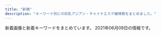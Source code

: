 ```yaml
---
title: "新橋"
description: "キーワード別にの巨乳アジアン・チャイナエステ嬢情報をまとめました。"
---
```


新着画像と新着キーワードをまとめています。
2021年06月09日の情報です。

<DmmAffiliateIns />
<KeywordTable
  shops={
    [
    {
        "name": "\u68ee\u306e\u9999",
        "keywords": {},
        "station": "JR\u7530\u753a\u99c5\u897f\u53e3",
        "img_links": [
            "https://static.wixstatic.com/media/c0eb72_068fd8e3a6034963bb1dcf1002759294~mv2.png",
            "https://static.wixstatic.com/media/c0eb72_9f57c6ba804e4a55805040f7832a3bb9~mv2.png",
            "https://static.wixstatic.com/media/c0eb72_349ce6f6faed4c09b9ec1e412ba7a370~mv2.jpg",
            "https://static.wixstatic.com/media/c0eb72_026f8703429f4d1a93067d6664ba9e24~mv2.png",
            "https://static.wixstatic.com/media/c0eb72_43f5a28bd3004602b64ed4bc3095af0e~mv2.png"
        ],
        "url": "https://www.morinokaori-massage.com/"
    },
    {
        "station": "JR\u7530\u753a\u99c5\u6771\u53e3",
        "img_links": [
            "http://tamachi-en.link/images/g5.jpg",
            "http://tamachi-en.link/images/top.jpg",
            "http://tamachi-en.link/images/g4.jpg",
            "http://tamachi-en.link/images/g3.jpg",
            "http://tamachi-en.link/images/g6.jpg",
            "http://tamachi-en.link/images/g1.jpg",
            "http://tamachi-en.link/images/zi_staff.png",
            "http://tamachi-en.link/images/zi_link.png",
            "http://tamachi-en.link/images/mobile.png",
            "http://tamachi-en.link/images/g8.jpg",
            "http://tamachi-en.link/images/g2.jpg",
            "http://tamachi-en.link/images/new1.jpg",
            "http://tamachi-en.link/images/sakula.jpg",
            "http://tamachi-en.link/images/g0.jpg"
        ],
        "name": "\u7e01",
        "keywords": {
            "C": 16
        },
        "url": "http://tamachi-en.link/"
    },
    {
        "station": "\u5185\u5e78\u753a\u99c5A3",
        "keywords": {},
        "name": "\u30ab\u30b5\u30d6\u30e9\u30f3\u30ab",
        "img_links": [
            "http://romantic-est.info/img/cg091.jpg",
            "http://romantic-est.info/img/cg09.jpg",
            "http://romantic-est.info/link/menlog.jpg",
            "http://romantic-est.info/img/cg111.jpg",
            "http://romantic-est.info/img/cg071.jpg",
            "http://romantic-est.info/img/cg031.jpg",
            "http://romantic-est.info/img/r4.jpg",
            "http://romantic-est.info/img/line1.jpg",
            "https://www.est-tatsujin.jp/theme/esthe_no_tatsujin_front/banner/estbnr_s2_200x40.jpg",
            "http://romantic-est.info/img/cg07.jpg",
            "https://s-este.jp/img/common/freebanner/200_40.png",
            "http://romantic-est.info/img/r3.jpg",
            "http://romantic-est.info/img/line.jpg",
            "http://romantic-est.info/img/topimg.jpg",
            "http://romantic-est.info/img/cg06.jpg",
            "http://romantic-est.info/img/cg11.jpg",
            "http://romantic-est.info/img/cg061.jpg",
            "http://romantic-est.info/img/kan.jpg",
            "http://romantic-est.info/img/cg03.jpg",
            "http://romantic-est.info/img/topimg1.jpg",
            "http://romantic-est.info/img/r5.jpg",
            "http://romantic-est.info/img/r2.jpg",
            "http://romantic-est.info/img/r1.jpg"
        ],
        "url": "http://romantic-est.info/"
    },
    {
        "keywords": {
            "87": 6,
            "E": 6,
            "88": 10,
            "85": 4,
            "84": 4
        },
        "name": "Tami",
        "url": "http://body-heal.net/",
        "station": "JR\u7530\u753a\u99c5\u4e09\u7530\u53e3",
        "img_links": [
            "http://body-heal.net/images/show.jpg",
            "http://body-heal.net/images/store/06.jpg",
            "http://body-heal.net/images/store/04.jpg",
            "http://body-heal.net/staffPhoto/b20180721035111.jpg",
            "http://body-heal.net/images/access/03.jpg",
            "http://body-heal.net/staffPhoto/b20190608222039.jpg",
            "http://body-heal.net/staffPhoto/b20190120201033.jpg",
            "http://body-heal.net/images/access/01.jpg",
            "http://body-heal.net/staffPhoto/b20190218130854.jpg",
            "http://body-heal.net/js/sliderLine/slide_next.png",
            "http://body-heal.net/images/store/05.jpg",
            "http://body-heal.net/js/sliderLine/slide_prev.png",
            "http://body-heal.net/images/access/02.jpg",
            "http://body-heal.net/images/store/01.jpg",
            "http://body-heal.net/images/access/04.jpg",
            "http://body-heal.net/staffPhoto/b20180926231950.jpg",
            "http://body-heal.net/uploadfiles/images/campaignBodyHealNet.jpg",
            "http://body-heal.net/images/access/05.jpg",
            "http://body-heal.net/staffPhoto/b20190117105438.jpg",
            "http://body-heal.net/staffPhoto/b20190608220420.jpg"
        ]
    },
    {
        "keywords": {},
        "img_links": [
            "http://kokoro-spa.info/img/slider/2.jpg",
            "http://kokoro-spa.info/img/shop/kanban.jpg",
            "http://kokoro-spa.info/img/shop/no-pic.jpg",
            "http://kokoro-spa.info/img/pickup.jpg",
            "http://kokoro-spa.info/img/ttl_info.png",
            "http://kokoro-spa.info/img/qrcode.png",
            "http://kokoro-spa.info/img/ttl_news.png"
        ],
        "url": "http://kokoro-spa.info/",
        "name": "\u672a\u6765",
        "station": "JR\u65b0\u6a4b\u99c5\u70cf\u68ee\u53e3"
    },
    {
        "keywords": {
            "C": 19,
            "E": 4,
            "87": 28,
            "D": 20,
            "\u30bb\u30af\u30b7\u30fc": 3
        },
        "name": "\u3082\u307f\u6975",
        "url": "http://www.momigoku.mensest.com/",
        "img_links": [
            "http://www.momigoku.mensest.com/images/mobile.jpg",
            "http://www.momigoku.mensest.com/files/004-02.jpg",
            "http://www.momigoku.mensest.com/files/001-02.jpg",
            "http://www.momigoku.mensest.com/files/003.jpg",
            "http://www.momigoku.mensest.com/files/004-03.jpg",
            "http://www.momigoku.mensest.com/photo_news/upimg/8319560bd95f8c3e68_0.jpg",
            "http://www.momigoku.mensest.com/files/006-02.jpg",
            "http://www.momigoku.mensest.com/files/001.jpg",
            "http://www.momigoku.mensest.com/files/005.jpg",
            "http://www.momigoku.mensest.com/files/002-02.jpg",
            "http://www.momigoku.mensest.com/files/006-03.jpg",
            "http://www.momigoku.mensest.com/files/002-03.jpg",
            "http://www.momigoku.mensest.com/files/007.jpg",
            "http://www.momigoku.mensest.com/files/001-03.jpg",
            "http://www.momigoku.mensest.com/files/004.jpg",
            "http://www.momigoku.mensest.com/photo_news/upimg/3223360c02f1517deb_0.jpg",
            "http://www.momigoku.mensest.com/files/007-03.jpg",
            "http://www.momigoku.mensest.com/files/003-03.jpg",
            "http://www.momigoku.mensest.com/images/r3.jpg",
            "http://www.momigoku.mensest.com/files/005-02.jpg",
            "http://www.momigoku.mensest.com/files/005-03.jpg",
            "http://www.momigoku.mensest.com/files/003-02.jpg",
            "http://www.momigoku.mensest.com/files/006.jpg",
            "http://www.momigoku.mensest.com/images/line.png",
            "http://www.momigoku.mensest.com/files/002.jpg",
            "http://www.momigoku.mensest.com/files/007-02.jpg"
        ],
        "station": "JR\u65b0\u6a4b\u99c5\u70cf\u68ee\u53e3"
    },
    {
        "station": "JR\u7530\u753a\u99c5\u897f\u53e3",
        "name": "\u3057\u3042\u308f\u305b\uff5eSHIAWASE\uff5e",
        "keywords": {},
        "url": "http://shiawase.mssg.jp/",
        "img_links": [
            "http://shiawase.mssg.jp/images/gallery/gallery_104.jpg",
            "http://shiawase.mssg.jp/images/gallery/gallery_403.jpg",
            "http://shiawase.mssg.jp/images/staff_one/staff_one_02.jpg",
            "http://shiawase.mssg.jp/images/staff_one/staff_one_05.jpg",
            "http://shiawase.mssg.jp/images/top/top_02.jpg",
            "http://shiawase.mssg.jp/images/home/top_qp.jpg",
            "http://shiawase.mssg.jp/images/staff/sta_010.jpg",
            "http://shiawase.mssg.jp/images/home/index_qup.jpg",
            "http://shiawase.mssg.jp/images/staff_one/staff_one_08.png",
            "http://shiawase.mssg.jp/images/staff/sta_0z8.jpg",
            "http://shiawase.mssg.jp/images/gallery/gallery_top.jpg",
            "http://shiawase.mssg.jp/images/staff_one/staff_one_07.png",
            "http://shiawase.mssg.jp/images/staff_image/staff_d010a.jpg",
            "http://shiawase.mssg.jp/images/system/syatem_302.jpg",
            "http://shiawase.mssg.jp/images/staff_one/staff_one_04.jpg",
            "http://shiawase.mssg.jp/images/gallery/gallery_01.jpg",
            "http://shiawase.mssg.jp/images/staff_one/staff_one_01.jpg",
            "http://shiawase.mssg.jp/images/gallery/gallery_404.jpg",
            "http://shiawase.mssg.jp/images/staff/sta_04.jpg",
            "http://shiawase.mssg.jp/images/gallery/gallery_102.jpg",
            "http://shiawase.mssg.jp/images/gallery/gallery_101.jpg",
            "http://shiawase.mssg.jp/images/gallery/gallery_401.jpg",
            "http://shiawase.mssg.jp/images/system/syatem_303.jpg",
            "http://shiawase.mssg.jp/images/home/index_03.jpg",
            "http://shiawase.mssg.jp/images/home/index_tel.jpg",
            "http://shiawase.mssg.jp/images/top/top_01.jpg",
            "http://shiawase.mssg.jp/images/top/top_08.png",
            "http://shiawase.mssg.jp/images/staff/staff_top.jpg",
            "http://shiawase.mssg.jp/images/home/index_page_top.jpg",
            "http://shiawase.mssg.jp/images/top/top_06.jpg",
            "http://shiawase.mssg.jp/images/staff_one/staff_one_top.jpg",
            "http://shiawase.mssg.jp/images/home/QR.png",
            "http://shiawase.mssg.jp/images/top/top_05.jpg",
            "http://shiawase.mssg.jp/images/gallery/gallery_402.jpg",
            "http://shiawase.mssg.jp/images/top/top_04.jpg",
            "http://shiawase.mssg.jp/images/system/syatem_301.jpg",
            "http://shiawase.mssg.jp/images/top/top_03.jpg",
            "http://shiawase.mssg.jp/images/gallery/gallery_103.jpg",
            "http://shiawase.mssg.jp/images/home/index_04.jpg",
            "http://shiawase.mssg.jp/images/staff/sta_021.jpg",
            "http://shiawase.mssg.jp/images/staff_one/staff_one_03.jpg"
        ]
    },
    {
        "station": "JR\u65b0\u6a4b\u99c5\u65e5\u6bd4\u8c37\u53e3",
        "img_links": [
            "http://melpomene-est.biz/images/b6.jpg",
            "http://melpomene-est.biz/images/tel.png",
            "http://melpomene-est.biz/images/b4.jpg",
            "http://melpomene-est.biz/images/cg09.jpg",
            "http://melpomene-est.biz/images/r4.jpg",
            "http://melpomene-est.biz/images/b5.jpg",
            "http://melpomene-est.biz/images/ac1.jpg",
            "http://melpomene-est.biz/images/cg03.jpg",
            "http://melpomene-est.biz/images/cg06.jpg",
            "http://melpomene-est.biz/images/kan.jpg",
            "http://melpomene-est.biz/images/r5.jpg",
            "http://melpomene-est.biz/images/ac4.jpg",
            "http://melpomene-est.biz/images/ac2.jpg",
            "http://melpomene-est.biz/images/cg02.jpg",
            "http://melpomene-est.biz/images/b2.jpg",
            "http://melpomene-est.biz/images/r6.jpg",
            "http://melpomene-est.biz/images/roser.png",
            "http://melpomene-est.biz/images/qrc.png",
            "http://melpomene-est.biz/images/b1.jpg",
            "http://melpomene-est.biz/images/cg08.jpg",
            "http://melpomene-est.biz/images/cg05.jpg",
            "http://melpomene-est.biz/images/rosel.png",
            "http://melpomene-est.biz/images/r3.jpg",
            "http://melpomene-est.biz/images/b3.jpg",
            "http://melpomene-est.biz/images/r1.jpg",
            "http://melpomene-est.biz/images/ac3.jpg",
            "http://melpomene-est.biz/images/cg01.jpg",
            "http://melpomene-est.biz/images/r2.jpg"
        ],
        "url": "http://melpomene-est.biz/",
        "name": "\u30bb\u30cf\u30c8",
        "keywords": {
            "87": 6,
            "86": 31
        }
    },
    {
        "name": "Pandora*\u30d1\u30f3\u30c9\u30e9",
        "url": "http://www.es-tokyo.link",
        "keywords": {},
        "station": "JR\u6d5c\u677e\u753a\u99c5\u5357\u53e3",
        "img_links": [
            "http://www.es-tokyo.link/img/ami1.jpg",
            "http://www.es-tokyo.link/images/b3.jpg",
            "http://www.es-tokyo.link/images/31.jpg",
            "http://www.es-tokyo.link/img/minami1.jpg",
            "http://www.es-tokyo.link/images/30.jpg",
            "http://www.es-tokyo.link/images/27.jpg",
            "http://www.es-tokyo.link/images/19.jpg",
            "http://www.es-tokyo.link/images/b1.jpg",
            "http://www.es-tokyo.link/images/news.jpg",
            "http://www.es-tokyo.link/img/kaori1.jpg",
            "http://www.es-tokyo.link/images/22.jpg",
            "http://www.es-tokyo.link/images/3.jpg",
            "http://www.es-tokyo.link/images/head.jpg",
            "http://www.es-tokyo.link/img/erin1.jpg",
            "http://www.es-tokyo.link/images/int2.jpg",
            "http://www.es-tokyo.link/img/erin2.jpg",
            "http://www.es-tokyo.link/images/int1.jpg",
            "http://www.es-tokyo.link/images/b2.jpg",
            "http://www.es-tokyo.link/img/naomi1.jpg",
            "http://www.es-tokyo.link/images/32.jpg",
            "http://www.es-tokyo.link/images/24.jpg",
            "http://www.es-tokyo.link/images/tel.jpg",
            "http://www.es-tokyo.link/img/izumi2.jpg",
            "http://www.es-tokyo.link/images/sys1.jpg",
            "http://www.es-tokyo.link/img/izumi1.jpg",
            "http://www.es-tokyo.link/images/23.jpg",
            "http://www.es-tokyo.link/img/yui1.jpg",
            "http://www.es-tokyo.link/images/25.jpg",
            "http://www.es-tokyo.link/images/staff_t.jpg",
            "http://www.es-tokyo.link/img/momoko1.jpg",
            "http://www.es-tokyo.link/images/s1.png",
            "http://www.es-tokyo.link/images/9.jpg",
            "http://www.es-tokyo.link/images/mobile.jpg",
            "http://www.es-tokyo.link/img/minami2.jpg",
            "http://www.es-tokyo.link/img/emili1.jpg",
            "http://www.es-tokyo.link/images/interior_t.jpg",
            "http://www.es-tokyo.link/img/miwa1.jpg",
            "http://www.es-tokyo.link/images/5.jpg",
            "http://www.es-tokyo.link/img/hikari1.jpg",
            "http://www.es-tokyo.link/img/suzu1.jpg",
            "http://www.es-tokyo.link/img/rin1.jpg",
            "http://www.es-tokyo.link/images/newface.jpg",
            "http://www.es-tokyo.link/images/sys2.jpg",
            "http://www.es-tokyo.link/images/28.jpg",
            "http://www.es-tokyo.link/images/20.jpg",
            "http://www.es-tokyo.link/img/mayu1.jpg"
        ]
    },
    {
        "name": "LEON",
        "station": "JR\u65b0\u6a4b\u99c5\u70cf\u68ee\u53e3",
        "keywords": {
            "84": 3,
            "86": 4,
            "\u80f8": 1,
            "90": 2,
            "85": 5,
            "88": 2,
            "87": 2
        },
        "url": "http://es-leon.link/",
        "img_links": [
            "http://es-leon.link/photos/sites/45/2021/05/2021051217263416.jpg",
            "http://es-leon.link/images/slider02.jpg",
            "http://es-leon.link/photos/sites/45/2021/05/2021050801323975.jpg",
            "http://es-leon.link/photos/sites/45/2021/05/2021052608131497.jpg",
            "http://es-leon.link/photos/sites/45/2020/11/2020111904152242.jpg",
            "http://es-leon.link/photos/sites/45/2020/10/2020100103205050.jpg",
            "http://es-leon.link/images/card.png",
            "http://es-leon.link/photos/sites/45/2021/01/2021011203314329.jpg",
            "http://es-leon.link/photos/sites/45/2020/10/2020100103284496.jpg",
            "http://es-leon.link/photos/sites/45/2021/04/2021041118464285.jpg",
            "http://es-leon.link/photos/sites/45/2021/05/2021050416545177.jpg",
            "http://es-leon.link/photos/sites/45/2021/05/2021050801330145.jpg",
            "http://es-leon.link/photos/sites/45/2021/05/2021053104442245.jpg",
            "http://es-leon.link/images/slider03.jpg",
            "http://es-leon.link/images/header.png",
            "http://es-leon.link/photos/sites/45/2021/03/202103310417001.jpg",
            "http://es-leon.link/photos/sites/45/2021/04/2021041118451354.jpg",
            "http://es-leon.link/photos/sites/45/2021/04/2021043013395329.jpg",
            "http://es-leon.link/photos/sites/45/2021/04/2021043013393443.jpg",
            "http://es-leon.link/photos/sites/45/2021/02/2021022815420713.jpg",
            "http://es-leon.link/photos/sites/45/2021/03/2021031222423325.jpg",
            "http://es-leon.link/photos/sites/45/2021/02/2021021014235421.jpg",
            "http://es-leon.link/photos/sites/45/2021/05/2021052608061121.jpg",
            "http://es-leon.link/images/nav_link07_no.png",
            "http://es-leon.link/images/qr.png",
            "http://es-leon.link/photos/sites/45/2021/05/2021053003331795.jpg",
            "http://es-leon.link/photos/sites/45/2021/03/2021033111032173.jpg",
            "http://es-leon.link/photos/sites/45/2020/10/2020101318402898.jpg",
            "http://es-leon.link/photos/sites/45/2021/05/2021050416550882.jpg",
            "http://es-leon.link/photos/sites/45/2021/03/2021033111033425.jpg",
            "http://es-leon.link/photos/sites/45/2020/10/2020101318404076.jpg",
            "http://es-leon.link/photos/sites/45/2021/03/2021033111035026.jpg",
            "http://es-leon.link/photos/sites/45/2021/05/2021052608044541.jpg",
            "http://es-leon.link/photos/sites/45/2021/03/2021031222420647.jpg",
            "http://es-leon.link/images/pagetop.jpg",
            "http://es-leon.link/photos/sites/45/2021/02/2021022813195234.jpg",
            "http://es-leon.link/images/nav_link06_no.png",
            "http://es-leon.link/images/slider00.jpg",
            "http://es-leon.link/photos/sites/45/2021/05/2021050612492894.jpg",
            "http://es-leon.link/images/nav_link05_no.png",
            "http://es-leon.link/photos/sites/45/2021/05/2021050801322582.jpg",
            "http://es-leon.link/images/profile.png",
            "http://es-leon.link/photos/sites/45/2020/10/2020100103205130.jpg",
            "http://es-leon.link/images/nav_link02_no.png",
            "http://es-leon.link/photos/sites/45/2021/04/2021043013400012.jpg",
            "http://es-leon.link/photos/sites/45/2021/03/2021033111023925.jpg",
            "http://es-leon.link/photos/sites/45/2021/05/2021053003333110.jpg",
            "http://es-leon.link/images/nav_link04_no.png",
            "http://es-leon.link/images/nav_link01_no.png",
            "http://es-leon.link/images/nav_link03_no.png",
            "http://es-leon.link/photos/sites/45/2021/03/2021041002184750.jpg",
            "http://es-leon.link/photos/sites/45/2021/05/2021050301212645.jpg",
            "http://es-leon.link/photos/sites/45/2021/05/2021050617464464.jpg",
            "http://es-leon.link/images/lineline.png",
            "http://es-leon.link/photos/sites/45/2021/05/2021053115471722.jpeg",
            "http://es-leon.link/photos/sites/45/2021/02/2021022813203297.jpg",
            "http://es-leon.link/photos/sites/45/2021/02/2021022815431041.jpg",
            "http://es-leon.link/photos/sites/45/2021/05/2021050612481738.jpg",
            "http://es-leon.link/photos/sites/45/2021/05/2021053003320163.jpg",
            "http://es-leon.link/images/slider01.jpg",
            "http://es-leon.link/images/slider04.jpg"
        ]
    },
    {
        "station": "JR\u6d5c\u677e\u753a\u99c5\u5357\u53e3",
        "url": "https://minazuki-tokyo.com/",
        "img_links": [
            "https://minazuki-tokyo.com/wp-content/uploads/2021/03/top10.png",
            "https://minazuki-tokyo.com/wp-content/uploads/2021/02/t05.png",
            "https://minazuki-tokyo.com/wp-content/uploads/2020/11/photo01.png",
            "https://minazuki-tokyo.com/wp-content/uploads/2021/02/ayu.png",
            "https://minazuki-tokyo.com/wp-content/uploads/2021/02/sm01.png",
            "https://minazuki-tokyo.com/wp-content/uploads/2021/02/2-09.png",
            "https://minazuki-tokyo.com/wp-content/uploads/2021/02/koyuri.png",
            "https://minazuki-tokyo.com/wp-content/uploads/2021/02/haru.png",
            "https://minazuki-tokyo.com/wp-content/uploads/2021/02/top1.png",
            "https://minazuki-tokyo.com/wp-content/uploads/2021/02/t04.png",
            "https://minazuki-tokyo.com/wp-content/uploads/2021/02/cam.png",
            "https://minazuki-tokyo.com/wp-content/uploads/2021/02/sm02.png",
            "https://minazuki-tokyo.com/wp-content/uploads/2021/02/sm03.png",
            "https://minazuki-tokyo.com/wp-content/uploads/2020/11/photo04.png",
            "https://minazuki-tokyo.com/wp-content/uploads/2021/02/koyuri-1.jpg",
            "https://minazuki-tokyo.com/wp-content/uploads/2021/02/t03.png",
            "https://minazuki-tokyo.com/wp-content/uploads/2021/02/yumi.png",
            "https://minazuki-tokyo.com/wp-content/uploads/2021/02/top2.png",
            "https://minazuki-tokyo.com/wp-content/uploads/2021/02/sm04.png",
            "https://minazuki-tokyo.com/wp-content/uploads/2021/02/yuyu2.jpg",
            "https://minazuki-tokyo.com/wp-content/uploads/2021/02/price.png",
            "https://minazuki-tokyo.com/wp-content/uploads/2021/02/haru.jpg",
            "https://minazuki-tokyo.com/wp-content/uploads/2021/02/ayu.jpg",
            "https://minazuki-tokyo.com/wp-content/uploads/2021/02/t02.png",
            "https://minazuki-tokyo.com/wp-content/uploads/2021/02/t07.png",
            "https://minazuki-tokyo.com/wp-content/uploads/2021/02/yumi.jpg",
            "https://minazuki-tokyo.com/wp-content/uploads/2020/11/photo02.png",
            "https://minazuki-tokyo.com/wp-content/uploads/2021/02/t08.png",
            "https://minazuki-tokyo.com/wp-content/uploads/2021/02/t06.png",
            "https://minazuki-tokyo.com/wp-content/uploads/2020/11/photo05.png",
            "https://minazuki-tokyo.com/wp-content/uploads/2020/11/photo03.png",
            "https://minazuki-tokyo.com/wp-content/uploads/2021/02/t01.png",
            "https://minazuki-tokyo.com/wp-content/uploads/2021/02/yuyu.png"
        ],
        "keywords": {
            "85": 4,
            "87": 4,
            "90": 4,
            "86": 4,
            "83": 4
        },
        "name": "\u6c34\u7121\u6708\uff5e\u307f\u306a\u3065\u304d\uff5e"
    },
    {
        "name": "Oriental Spa",
        "img_links": [
            "https://hamamatsucho-mensesthe.com/images/footer-l.png",
            "https://hamamatsucho-mensesthe.com/images/header3.png",
            "https://hamamatsucho-mensesthe.com/images/main-sp.jpg",
            "https://hamamatsucho-mensesthe.com/menu/home.png",
            "https://hamamatsucho-mensesthe.com/2017/10/08/ruru-s1.jpg",
            "https://hamamatsucho-mensesthe.com/room/1.jpg",
            "https://hamamatsucho-mensesthe.com/staff/arisa-l1.jpg",
            "https://hamamatsucho-mensesthe.com/2018/12/21/koko-s1.jpg",
            "https://hamamatsucho-mensesthe.com/kumi2.jpg",
            "https://hamamatsucho-mensesthe.com/staff/yoko-s1.jpg",
            "https://hamamatsucho-mensesthe.com/kumi1.jpg",
            "https://hamamatsucho-mensesthe.com/icon/facebook.png",
            "https://hamamatsucho-mensesthe.com/button/home.png",
            "https://hamamatsucho-mensesthe.com/room/2.jpg",
            "https://hamamatsucho-mensesthe.com/icon/google_plus.png",
            "https://hamamatsucho-mensesthe.com/room/esthe2.jpg",
            "https://hamamatsucho-mensesthe.com/staff/yoko-l1.jpg",
            "https://hamamatsucho-mensesthe.com/room/esthe3.jpg",
            "https://hamamatsucho-mensesthe.com/staff/nana-s1.jpg",
            "https://hamamatsucho-mensesthe.com/room/esthe1.jpg",
            "https://hamamatsucho-mensesthe.com/icon/twitter.png",
            "https://hamamatsucho-mensesthe.com/images/footer-r.png",
            "https://hamamatsucho-mensesthe.com/room/4.jpg",
            "https://hamamatsucho-mensesthe.com/menu/info.png",
            "https://hamamatsucho-mensesthe.com/images/clear.png",
            "https://hamamatsucho-mensesthe.com/2018/12/21/yuyu-s1.jpg",
            "https://hamamatsucho-mensesthe.com/menu/gallery.png",
            "https://hamamatsucho-mensesthe.com/2018/11/23/arisa-s1.jpg",
            "https://hamamatsucho-mensesthe.com/staff/yuyu-s1.jpg",
            "https://hamamatsucho-mensesthe.com/button/sche.png",
            "https://hamamatsucho-mensesthe.com/menu/sche.png",
            "https://hamamatsucho-mensesthe.com/room/3.jpg",
            "https://hamamatsucho-mensesthe.com/menu/friend.png",
            "https://hamamatsucho-mensesthe.com/miyuki01.png",
            "https://hamamatsucho-mensesthe.com/staff/yuyu-l1.jpg",
            "https://hamamatsucho-mensesthe.com/button/staff.png",
            "https://hamamatsucho-mensesthe.com/staff/arisa-s1.jpg",
            "https://hamamatsucho-mensesthe.com/staff/koko-s1.jpg",
            "https://hamamatsucho-mensesthe.com/staff/nana-l1.jpg",
            "https://hamamatsucho-mensesthe.com/staff/koko-l1.jpg",
            "https://hamamatsucho-mensesthe.com/icon/line.png",
            "https://hamamatsucho-mensesthe.com/nana03.png",
            "https://hamamatsucho-mensesthe.com/images/flower.png",
            "https://hamamatsucho-mensesthe.com/2018/03/02/anna-s1.jpg",
            "https://hamamatsucho-mensesthe.com/images/main1.jpg"
        ],
        "keywords": {},
        "url": "https://hamamatsucho-mensesthe.com/",
        "station": "JR\u6d5c\u677e\u753a\u99c5\u5317\u53e3"
    },
    {
        "name": "\u3072\u307e\u308f\u308a",
        "img_links": [
            "http://www.himawari.mensest.com/images/bj1.jpg",
            "http://www.himawari.mensest.com/images/top.png",
            "http://www.himawari.mensest.com/files/005-02.jpg",
            "http://www.himawari.mensest.com/images/s_info.jpg",
            "http://www.himawari.mensest.com/files/006.jpg",
            "http://www.himawari.mensest.com/files/005.jpg",
            "http://www.himawari.mensest.com/images/s_link.jpg",
            "http://www.himawari.mensest.com/files/002.jpg",
            "http://www.himawari.mensest.com/images/hua.jpg",
            "http://www.himawari.mensest.com/files/004.jpg",
            "http://www.himawari.mensest.com/files/002-02.jpg",
            "http://www.himawari.mensest.com/files/004-02.jpg",
            "http://www.himawari.mensest.com/images/s_staff.jpg",
            "http://www.himawari.mensest.com/files/003-02.jpg",
            "http://www.himawari.mensest.com/images/bj3.jpg",
            "http://www.himawari.mensest.com/files/003.jpg",
            "http://www.himawari.mensest.com/files/006-02.jpg",
            "http://www.himawari.mensest.com/images/s_news.jpg",
            "http://www.himawari.mensest.com/images/mobile.jpg"
        ],
        "station": "JR\u6d5c\u677e\u753a\u99c5\u5317\u53e3",
        "url": "http://www.himawari.mensest.com/",
        "keywords": {
            "C": 3,
            "86": 3,
            "87": 2,
            "D": 2
        }
    },
    {
        "url": "http://www.shiawasenojikan.esjp.info/",
        "img_links": [
            "http://www.shiawasenojikan.esjp.info/files/003-02.jpg",
            "http://www.shiawasenojikan.esjp.info/images/link_t.jpg",
            "http://www.shiawasenojikan.esjp.info/files/010-02.jpg",
            "http://www.shiawasenojikan.esjp.info/files/010-03.jpg",
            "http://www.shiawasenojikan.esjp.info/files/001-02.jpg",
            "http://www.shiawasenojikan.esjp.info/images/news.jpg",
            "http://www.shiawasenojikan.esjp.info/files/015-03.jpg",
            "http://www.shiawasenojikan.esjp.info/files/015-02.jpg",
            "http://www.shiawasenojikan.esjp.info/files/015.jpg",
            "http://www.shiawasenojikan.esjp.info/files/003-03.jpg",
            "http://www.shiawasenojikan.esjp.info/images/sys3.jpg",
            "http://www.shiawasenojikan.esjp.info/files/001.jpg",
            "http://www.shiawasenojikan.esjp.info/files/009-02.jpg",
            "http://www.shiawasenojikan.esjp.info/files/009.jpg",
            "http://www.shiawasenojikan.esjp.info/images/tel.jpg",
            "http://www.shiawasenojikan.esjp.info/images/interior_t.jpg",
            "http://www.shiawasenojikan.esjp.info/files/003.jpg",
            "http://www.shiawasenojikan.esjp.info/images/head.jpg",
            "http://www.shiawasenojikan.esjp.info/images/int2.jpg",
            "http://www.shiawasenojikan.esjp.info/images/mobile.jpg",
            "http://www.shiawasenojikan.esjp.info/images/staff_t.jpg",
            "http://www.shiawasenojikan.esjp.info/files/001-03.jpg",
            "http://www.shiawasenojikan.esjp.info/files/010.jpg",
            "http://www.shiawasenojikan.esjp.info/files/009-03.jpg"
        ],
        "name": "\u5e78\u305b\u306e\u6642\u9593",
        "station": "JR\u65b0\u6a4b\u99c5\u65e5\u6bd4\u8c37\u53e3",
        "keywords": {
            "87": 3,
            "86": 1,
            "D": 5,
            "88": 1
        }
    },
    {
        "station": "JR\u6d5c\u677e\u753a\u99c5\u5317\u53e3",
        "name": "SERA",
        "url": "https://hamamatsucho-mensesthe.net/",
        "keywords": {
            "E": 6,
            "D": 20,
            "C": 7
        },
        "img_links": [
            "https://hamamatsucho-mensesthe.net/staff/top/mitsuki-s1.jpg",
            "https://hamamatsucho-mensesthe.net/staff/top/emi-s1.jpg",
            "https://hamamatsucho-mensesthe.net/wp/wp-content/uploads/2020/01/misaki-l2.jpg",
            "https://hamamatsucho-mensesthe.net/staff/top/yuki-s1.jpg",
            "https://hamamatsucho-mensesthe.net/room/room-l3.jpg",
            "https://hamamatsucho-mensesthe.net/wp/images/top2.jpg",
            "https://hamamatsucho-mensesthe.net/staff/top/yuna-s1.jpg",
            "https://hamamatsucho-mensesthe.net/staff/top/miyu-s1.jpg",
            "https://hamamatsucho-mensesthe.net/link/mens-esthe.png",
            "https://hamamatsucho-mensesthe.net/wp/icon/line.png",
            "https://hamamatsucho-mensesthe.net/wp/wp-content/uploads/2021/01/yuna.jpg",
            "https://hamamatsucho-mensesthe.net/staff/top/rin-s1.jpg",
            "https://hamamatsucho-mensesthe.net/images/flower.png",
            "https://hamamatsucho-mensesthe.net/wp/wp-content/uploads/2019/10/eri-150x150.jpg",
            "https://hamamatsucho-mensesthe.net/wp/wp-content/uploads/2021/01/yuna-150x150.jpg",
            "https://hamamatsucho-mensesthe.net/wp/wp-content/uploads/2020/10/aki-150x150.jpg",
            "https://hamamatsucho-mensesthe.net/wp/wp-content/uploads/2020/08/ayaka.jpg",
            "https://hamamatsucho-mensesthe.net/images/footer-l.png",
            "https://hamamatsucho-mensesthe.net/wp/wp-content/uploads/2019/05/nao-150x150.jpg",
            "https://hamamatsucho-mensesthe.net/icon/facebook.png",
            "https://hamamatsucho-mensesthe.net/icon/google_plus.png",
            "https://hamamatsucho-mensesthe.net/wp/icon/google_plus.png",
            "https://hamamatsucho-mensesthe.net/wp/wp-content/uploads/2020/11/urara.jpg",
            "https://hamamatsucho-mensesthe.net/staff/top/nao-s1.jpg",
            "https://hamamatsucho-mensesthe.net/wp/images/mensesthe.jpg",
            "https://hamamatsucho-mensesthe.net/wp/images/top3.jpg",
            "https://hamamatsucho-mensesthe.net/wp/wp-content/uploads/2021/05/yuki.jpg",
            "https://hamamatsucho-mensesthe.net/wp/wp-content/uploads/2020/01/mitsuki.jpg",
            "https://hamamatsucho-mensesthe.net/wp/wp-content/uploads/2019/07/0677E994-1DBF-4E0E-AB70-7CA5C034B140-150x150.jpeg",
            "https://hamamatsucho-mensesthe.net/room/room-l2.jpg",
            "https://hamamatsucho-mensesthe.net/wp/images/clear.png",
            "https://hamamatsucho-mensesthe.net/room/room-l6.jpg",
            "https://hamamatsucho-mensesthe.net/images/footer-r.png",
            "https://hamamatsucho-mensesthe.net/icon/line.png",
            "https://hamamatsucho-mensesthe.net/staff/top/ayaka-s1.jpg",
            "https://hamamatsucho-mensesthe.net/wp/wp-content/uploads/2019/07/587590BB-96D0-4887-BE26-3B1413FF7283-150x150.jpeg",
            "https://hamamatsucho-mensesthe.net/staff/top/aki-s1.jpg",
            "https://hamamatsucho-mensesthe.net/wp/icon/twitter.png",
            "https://hamamatsucho-mensesthe.net/icon/twitter.png",
            "https://hamamatsucho-mensesthe.net/wp/wp-content/uploads/2020/01/emi-l1.jpg",
            "https://hamamatsucho-mensesthe.net/wp/wp-content/uploads/2020/02/stand-by.jpg",
            "https://hamamatsucho-mensesthe.net/wp/wp-content/uploads/2020/02/1714CAA8-3D57-4009-AB72-F5A8E6B60310.jpeg",
            "https://hamamatsucho-mensesthe.net/room/room-l5.jpg",
            "https://hamamatsucho-mensesthe.net/wp/icon/facebook.png",
            "https://hamamatsucho-mensesthe.net/images/clear.png",
            "https://hamamatsucho-mensesthe.net/room/room-l4.jpg",
            "https://hamamatsucho-mensesthe.net/wp/wp-content/uploads/2019/05/alice-150x150.jpg",
            "https://hamamatsucho-mensesthe.net/wp/wp-content/uploads/2020/02/nana.jpg",
            "https://hamamatsucho-mensesthe.net/wp/wp-content/uploads/2021/05/yuki-s1-150x150.jpg",
            "https://hamamatsucho-mensesthe.net/wp/images/top1.jpg",
            "https://hamamatsucho-mensesthe.net/room/room-l1.jpg",
            "https://hamamatsucho-mensesthe.net/wp/wp-content/uploads/2019/05/rin-150x150.jpg",
            "https://hamamatsucho-mensesthe.net/wp/wp-content/uploads/2018/11/yui-l1.jpg"
        ]
    },
    {
        "url": "http://yukizhouse00.web.fc2.com/",
        "keywords": {},
        "name": "Yuki\u2019s House",
        "station": "JR\u6d5c\u677e\u753a\u99c5\u5357\u53e3",
        "img_links": [
            "http://yukizhouse00.web.fc2.com/images/slider/slid1.jpg",
            "http://yukizhouse00.web.fc2.com/images/portfolio/work-5.jpg",
            "http://yukizhouse00.web.fc2.com/images/portfolio/work-1.jpg",
            "http://yukizhouse00.web.fc2.com/images/portfolio/work-4.jpg",
            "http://yukizhouse00.web.fc2.com/images/slider/slid2.jpg",
            "http://yukizhouse00.web.fc2.com/images/portfolio/work-6.jpg",
            "http://yukizhouse00.web.fc2.com/images/portfolio/work-2.jpg",
            "http://yukizhouse00.web.fc2.com/images/portfolio/work-3.jpg"
        ]
    },
    {
        "keywords": {
            "\u30bb\u30af\u30b7\u30fc": 2,
            "\u4e73": 5,
            "E": 13,
            "D": 11,
            "F": 2,
            "\u80f8": 4
        },
        "station": "JR\u65b0\u6a4b\u99c5\u70cf\u68ee\u53e3",
        "url": "https://aroma-queen.work/",
        "name": "Aroma Coco8",
        "img_links": [
            "https://aroma-queen.work/images/st/st_koy_2.jpg",
            "https://aroma-queen.work/images/st/st_.jpg",
            "https://aroma-queen.work/images/st/st_kou1.jpg",
            "https://aroma-queen.work/images/st/st_eri.jpg",
            "https://aroma-queen.work/images/st/st_huxa.jpg",
            "https://aroma-queen.work/images/st/st_mirror_3.jpg",
            "https://aroma-queen.work/images/st/st_hara.jpg",
            "https://aroma-queen.work/images/st/st_bibi_2.jpg",
            "https://aroma-queen.work/images/st/st_chiba_2.jpg",
            "https://aroma-queen.work/images/st/st_ou_1.jpg",
            "https://aroma-queen.work/images/st/st_pink_3.jpg",
            "https://aroma-queen.work/images/st/st_party_2.jpg",
            "https://aroma-queen.work/images/st/st_sofea_2.jpg",
            "https://aroma-queen.work/images/st/st_kaori_2.jpg",
            "https://aroma-queen.work/images/st/st_10_1.jpg",
            "https://aroma-queen.work/images/st/st_yuyu.jpg",
            "https://aroma-queen.work/images/st/st_min_2.jpg",
            "https://aroma-queen.work/images/st/st_ryuu_2.jpg",
            "https://aroma-queen.work/images/st/st_rei_2.jpg",
            "https://aroma-queen.work/images/st/st_coco_2.jpg",
            "https://aroma-queen.work/images/st/st_nana_1.jpg",
            "https://aroma-queen.work/images/st/st_get_3.jpg",
            "https://aroma-queen.work/images/st/st_aya.jpg",
            "https://aroma-queen.work/images/st/st_nori.jpg",
            "https://aroma-queen.work/images/top_campaign_spring.jpg",
            "https://aroma-queen.work/images/st/st_nuna3.jpg",
            "https://aroma-queen.work/images/st/st_cindy.jpg",
            "https://aroma-queen.work/images/st/st_dan_3.jpg",
            "https://aroma-queen.work/images/st/st_17.jpg",
            "https://aroma-queen.work/images/st/st_20.jpg",
            "https://aroma-queen.work/images/st/st_7_1.jpg",
            "https://aroma-queen.work/images/st/st_jj_1.jpg",
            "https://aroma-queen.work/images/st/st_aigo.jpg",
            "https://aroma-queen.work/images/st/st_sakura_1.jpg",
            "https://aroma-queen.work/images/st/st_nana.jpg",
            "https://aroma-queen.work/images/st/st_anan.jpg",
            "https://aroma-queen.work/images/st/st_13.jpg",
            "https://aroma-queen.work/images/st/st_bibi_1.jpg",
            "https://aroma-queen.work/images/st/st_22.jpg",
            "https://aroma-queen.work/images/st/st_kiki_1.jpg",
            "https://aroma-queen.work/images/st/st_risa_1.jpg",
            "https://aroma-queen.work/images/st/st_18.jpg",
            "https://aroma-queen.work/images/st/st_yuri.jpg",
            "https://aroma-queen.work/images/st/st_5_1.jpg",
            "https://aroma-queen.work/images/top_campaign_dec.jpg",
            "https://aroma-queen.work/images/st/st_bibi.jpg",
            "https://aroma-queen.work/images/st/st_joy_1.jpg",
            "https://aroma-queen.work/images/st/st_honey_1.jpg",
            "https://aroma-queen.work/images/st/st_ai.jpg",
            "https://aroma-queen.work/images/st/st_saya_0.jpg",
            "https://aroma-queen.work/images/st/st_mimi_1.jpg",
            "https://aroma-queen.work/images/st/st_joy.jpg",
            "https://aroma-queen.work/images/top2.png",
            "https://aroma-queen.work/images/st/st_kei.jpg",
            "https://aroma-queen.work/images/st/st_jerry.jpg",
            "https://aroma-queen.work/images/st/st_rinda_2.jpg",
            "https://aroma-queen.work/images/st/st_yuri_3.jpg",
            "https://aroma-queen.work/images/st/st_16_1.jpg",
            "https://aroma-queen.work/images/st/st_kiki2.jpg",
            "https://aroma-queen.work/images/st/st_nanako.jpg",
            "https://aroma-queen.work/images/st/st_rena_2.jpg",
            "https://aroma-queen.work/images/st/st_aya_1.jpg",
            "https://aroma-queen.work/images/st/st_nami_1.jpg",
            "https://aroma-queen.work/images/st/st_shizuka_1.jpg",
            "https://aroma-queen.work/images/st/st_koko_1.jpg",
            "https://aroma-queen.work/images/st/st_rei.jpg",
            "https://aroma-queen.work/images/week_campaign.jpg",
            "https://aroma-queen.work/images/st/st_jasmine_1.jpg",
            "https://aroma-queen.work/images/st/st_saya_2.jpg",
            "https://aroma-queen.work/images/st/st_25.jpg",
            "https://aroma-queen.work/images/st/st_emi_1.jpg",
            "https://aroma-queen.work/images/st/st_kaori_1.jpg",
            "https://aroma-queen.work/images/st/st_angel_3.jpg",
            "https://aroma-queen.work/images/st/st_joy_2.jpg",
            "https://aroma-queen.work/images/st/st_rinda_6.jpg",
            "https://aroma-queen.work/images/st/st_dan_2.jpg",
            "https://aroma-queen.work/images/st/st_miki.jpg",
            "https://aroma-queen.work/images/st/st_mirror_2.jpg",
            "https://aroma-queen.work/images/st/st_gei.jpg",
            "https://aroma-queen.work/images/st/st_21.jpg",
            "https://aroma-queen.work/images/st/st_koko.jpg",
            "https://aroma-queen.work/images/top.png",
            "https://aroma-queen.work/images/st/st_chiba_4.jpg",
            "https://aroma-queen.work/images/st/st_5_3.jpg",
            "https://aroma-queen.work/images/st/st_chiba_1.jpg",
            "https://aroma-queen.work/images/st/st_yuri_4.jpg",
            "https://aroma-queen.work/images/st/st_aiko_1.jpg",
            "https://aroma-queen.work/images/st/st_rinda_0.jpg",
            "https://aroma-queen.work/images/st/st_ou_3.jpg",
            "https://aroma-queen.work/images/st/st_19.jpg",
            "https://aroma-queen.work/images/st/st_saya_1.jpg",
            "https://aroma-queen.work/images/st/st_rei_3.jpg",
            "https://aroma-queen.work/images/st/st_pink_1.jpg",
            "https://aroma-queen.work/images/st/st_four1.jpg",
            "https://aroma-queen.work/images/st/st_ai_1.jpg",
            "https://aroma-queen.work/images/st/st_minto_1.jpg",
            "https://aroma-queen.work/images/st/st_risa_2.jpg",
            "https://aroma-queen.work/images/st/st_lucy_3.jpg",
            "https://aroma-queen.work/images/st/st_rinda_1.jpg",
            "https://aroma-queen.work/images/st/st_maya_1.jpg",
            "https://aroma-queen.work/images/st/st_coco_1.jpg",
            "https://aroma-queen.work/images/st/st_min_4.jpg",
            "https://aroma-queen.work/images/st/st_aiko_2.jpg",
            "https://aroma-queen.work/images/st/st_kou2.jpg",
            "https://aroma-queen.work/images/st/st_hana_2.jpg",
            "https://aroma-queen.work/images/st/st_hara3.jpg",
            "https://aroma-queen.work/images/st/st_ou_2.jpg",
            "https://aroma-queen.work/images/st/st_mayumi_1.jpg",
            "https://aroma-queen.work/images/st/st_yumi.jpg",
            "https://aroma-queen.work/images/st/st_dan_1.jpg",
            "https://aroma-queen.work/images/st/st_nina_3.jpg",
            "https://aroma-queen.work/images/st/st_5_2.jpg",
            "https://aroma-queen.work/images/st/st_14_1.jpg",
            "https://aroma-queen.work/images/st/st_rinda_4.jpg",
            "https://aroma-queen.work/images/st/st_nuna.jpg",
            "https://aroma-queen.work/images/st/st_pink_2.jpg",
            "https://aroma-queen.work/images/st/st_nan.jpg",
            "https://aroma-queen.work/images/st/st_ai1.jpg",
            "https://aroma-queen.work/images/st/st_ami_2.jpg",
            "https://aroma-queen.work/images/st/st_yuri_2.jpg",
            "https://aroma-queen.work/images/st/st_mayumi_2.jpg",
            "https://aroma-queen.work/images/st/st_mai_1.jpg",
            "https://aroma-queen.work/images/st/st_hana_1.jpg",
            "https://aroma-queen.work/images/st/st_ai_2.jpg",
            "https://aroma-queen.work/images/st/st_angel_2.jpg",
            "https://aroma-queen.work/images/st/st_sayuri_1.jpg",
            "https://aroma-queen.work/images/st/st_cake_1.jpg",
            "https://aroma-queen.work/images/st/st_emi.jpg"
        ]
    },
    {
        "station": "JR\u7530\u753a\u99c5\u6771\u53e3",
        "img_links": [
            "http://www.k-harunoie.info/imge/p-2.jpg",
            "http://www.k-harunoie.info/imge/sys.png",
            "http://www.k-harunoie.info/imge/service3.jpg",
            "http://www.k-harunoie.info/imge/s0.png",
            "http://www.k-harunoie.info/imge/p-1.jpg",
            "http://www.k-harunoie.info/imge/service1.jpg",
            "http://www.k-harunoie.info/imge/s1.png",
            "http://www.k-harunoie.info/imge/interior_t.jpg",
            "http://www.k-harunoie.info/imge/int2.png",
            "http://www.k-harunoie.info/imge/p-4.jpg",
            "http://www.k-harunoie.info/imge/botton.jpg",
            "http://www.k-harunoie.info/imge/ta.png",
            "http://www.k-harunoie.info/imge/p-5.jpg",
            "http://www.k-harunoie.info/imge/staff_t.jpg",
            "http://www.k-harunoie.info/imge/tel.png",
            "http://www.k-harunoie.info/imge/service2.jpg"
        ],
        "url": "http://www.k-harunoie.info/",
        "name": "\u6625\u306e\u5bb6",
        "keywords": {}
    },
    {
        "url": "https://hamamatsucho-esthe.work/",
        "station": "JR\u6d5c\u677e\u753a\u99c5\u5317\u53e3",
        "name": "Artemis",
        "keywords": {
            "C": 10,
            "F": 5,
            "D": 15
        },
        "img_links": [
            "https://hamamatsucho-esthe.work/icon/twitter.png",
            "https://hamamatsucho-esthe.work/staff/sora-l1.jpg",
            "https://hamamatsucho-esthe.work/images/qrcode.png",
            "https://hamamatsucho-esthe.work/2020/11/06/momo-s1.jpg",
            "https://hamamatsucho-esthe.work/staff/sora-s1.jpg",
            "https://hamamatsucho-esthe.work/staff/maki-l1.jpg",
            "https://hamamatsucho-esthe.work/images/footer-r.png",
            "https://hamamatsucho-esthe.work/menu/info.png",
            "https://hamamatsucho-esthe.work/2021/06/04/yuki-s1.jpg",
            "https://hamamatsucho-esthe.work/room/4-l.jpg",
            "https://hamamatsucho-esthe.work/staff/maki-s1.jpg",
            "https://hamamatsucho-esthe.work/kana01.png",
            "https://hamamatsucho-esthe.work/button/blog.png",
            "https://hamamatsucho-esthe.work/menu/home.png",
            "https://hamamatsucho-esthe.work/room/esthe1.jpg",
            "https://hamamatsucho-esthe.work/2018/12/26/sayaka-s1.jpg",
            "https://hamamatsucho-esthe.work/room/1-l.jpg",
            "https://hamamatsucho-esthe.work/menu/gallery.png",
            "https://hamamatsucho-esthe.work/staff/riko-s1.jpg",
            "https://hamamatsucho-esthe.work/images/main1.jpg",
            "https://hamamatsucho-esthe.work/2020/07/30/maki-s1.jpg",
            "https://hamamatsucho-esthe.work/2019/11/05/nanami-s1.jpg",
            "https://hamamatsucho-esthe.work/2019/05/25/riko-s1.jpg",
            "https://hamamatsucho-esthe.work/staff/mimi-s1.jpg",
            "https://hamamatsucho-esthe.work/2021/05/20/mimi-s1.jpg",
            "https://hamamatsucho-esthe.work/images/footer-l.png",
            "https://hamamatsucho-esthe.work/images/clear.png",
            "https://hamamatsucho-esthe.work/room/3-s.jpg",
            "https://hamamatsucho-esthe.work/2020/01/05/yuki-s1.jpg",
            "https://hamamatsucho-esthe.work/menu/friend.png",
            "https://hamamatsucho-esthe.work/room/1-s.jpg",
            "https://hamamatsucho-esthe.work/staff/yuki-s1.jpg",
            "https://hamamatsucho-esthe.work/staff/riri-l1.jpg",
            "https://hamamatsucho-esthe.work/room/2-l.jpg",
            "https://hamamatsucho-esthe.work/staff/nana-s1.jpg",
            "https://hamamatsucho-esthe.work/2019/06/14/riri-s1.jpg",
            "https://hamamatsucho-esthe.work/button/staff.png",
            "https://hamamatsucho-esthe.work/2019/01/14/emi-s1.jpg",
            "https://hamamatsucho-esthe.work/staff/riri-s1.jpg",
            "https://hamamatsucho-esthe.work/staff/yuki-l1.jpg",
            "https://hamamatsucho-esthe.work/room/esthe3.jpg",
            "https://hamamatsucho-esthe.work/staff/mimi-l1.jpg",
            "https://hamamatsucho-esthe.work/icon/line.png",
            "https://hamamatsucho-esthe.work/icon/google_plus.png",
            "https://hamamatsucho-esthe.work/room/3-l.jpg",
            "https://hamamatsucho-esthe.work/room/esthe2.jpg",
            "https://hamamatsucho-esthe.work/images/main-sp.jpg",
            "https://hamamatsucho-esthe.work/button/home.png",
            "https://hamamatsucho-esthe.work/2021/04/22/nana-s1.jpg",
            "https://hamamatsucho-esthe.work/menu/blog.png",
            "https://hamamatsucho-esthe.work/room/2-s.jpg",
            "https://hamamatsucho-esthe.work/2021/03/26/riri-s1.jpg",
            "https://hamamatsucho-esthe.work/room/4-s.jpg",
            "https://hamamatsucho-esthe.work/2018/11/09/kana-s1.jpg",
            "https://hamamatsucho-esthe.work/2019/05/25/koko-s1.jpg",
            "https://hamamatsucho-esthe.work/images/flower.png",
            "https://hamamatsucho-esthe.work/icon/facebook.png",
            "https://hamamatsucho-esthe.work/staff/nana-l1.jpg"
        ]
    }
]
}
/>
<DmmAffiliateScript />
